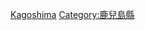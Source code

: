 {{Catnav|頁面分類|各種主題的頁面分類|按國家分類|各國地理|日本地理}}
{{Catnav|頁面分類|地理|各國地理|日本地理}}
{{日本行政區劃分類導航|地理}}
{{Commons category|Geography of Kagoshima prefecture}}

[[Category:日本各都道府縣地理|Kagoshima]]
[[Category:鹿兒島縣|Category:鹿兒島縣]]